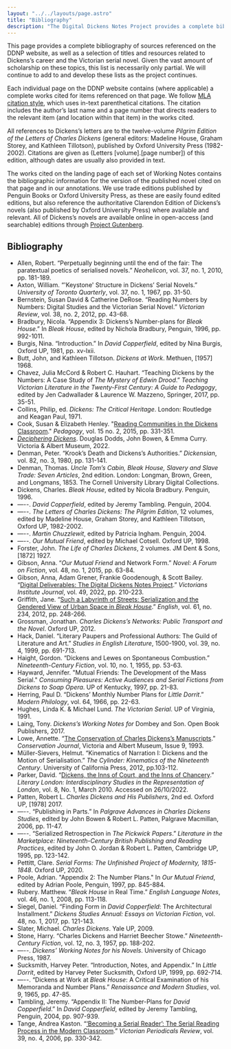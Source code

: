 ```yaml
---
layout: "../../layouts/page.astro"
title: "Bibliography"
description: "The Digital Dickens Notes Project provides a complete bibliographic list of sources referenced on the website along with additional resources related to Victorian serial form."
---
```


This page provides a complete bibliography of sources referenced on the DDNP website, as well as a selection of titles and resources related to Dickens’s career and the Victorian serial novel. Given the vast amount of scholarship on these topics, this list is necessarily only partial. We will continue to add to and develop these lists as the project continues.

Each individual page on the DDNP website contains (where applicable) a complete works cited for items referenced on that page. We follow [MLA citation style](https://style.mla.org/works-cited/citations-by-format/), which uses in-text parenthetical citations. The citation includes the author’s last name and a page number that directs readers to the relevant item (and location within that item) in the works cited.

All references to Dickens’s letters are to the twelve-volume _Pilgrim Edition of the Letters of Charles Dickens_ (general editors: Madeline House, Graham Storey, and Kathleen Tillotson), published by Oxford University Press (1982-2002). Citations are given as (Letters [volume].[page number]) of this edition, although dates are usually also provided in text.

The works cited on the landing page of each set of Working Notes contains the bibliographic information for the version of the published novel cited on that page and in our annotations. We use trade editions published by Penguin Books or Oxford University Press, as these are easily found edited editions, but also reference the authoritative Clarendon Edition of Dickens’s novels (also published by Oxford University Press) where available and relevant. All of Dickens’s novels are available online in open-access (and searchable) editions through [Project Gutenberg](https://www.gutenberg.org/files/58157/58157-h/58157-h.htm).

## Bibliography

- Allen, Robert. “Perpetually beginning until the end of the fair: The paratextual poetics of serialised novels.” _Neohelicon_, vol. 37, no. 1, 2010, pp. 181-189.
- Axton, William. “'Keystone' Structure in Dickens’ Serial Novels.” _University of Toronto Quarterly_, vol. 37, no. 1, 1967, pp. 31-50.
- Bernstein, Susan David & Catherine DeRose. “Reading Numbers by Numbers: Digital Studies and the Victorian Serial Novel.” _Victorian Review_, vol. 38, no. 2, 2012, pp. 43-68.
- Bradbury, Nicola. “Appendix 3: Dickens’s Number-plans for _Bleak House_.” In _Bleak House_, edited by Nichola Bradbury, Penguin, 1996, pp. 992-1011.
- Burgis, Nina. “Introduction.” In _David Copperfield_, edited by Nina Burgis, Oxford UP, 1981, pp. xv-lxii.
- Butt, John, and Kathleen Tillotson. _Dickens at Work_. Methuen, [1957] 1968.
- Chavez, Julia McCord & Robert C. Hauhart. “Teaching Dickens by the Numbers: A Case Study of _The Mystery of Edwin Drood_.” _Teaching Victorian Literature in the Twenty-First Century: A Guide to Pedagogy_, edited by Jen Cadwallader & Laurence W. Mazzeno, Springer, 2017, pp. 35-51.
- Collins, Philip, ed. _Dickens: The Critical Heritage_. London: Routledge and Keagan Paul, 1971.
- Cook, Susan & Elizabeth Henley. "[Reading Communities in the Dickens Classroom](https://doi.org/10.1215/15314200-2845065)." _Pedagogy_, vol. 15 no. 2, 2015, pp. 331-351.
- [_Deciphering Dickens_](https://www.vam.ac.uk/research/projects/deciphering-dickens). Douglas Dodds, John Bowen, & Emma Curry. Victoria & Albert Museum, 2022.
- Denman, Peter. “Krook’s Death and Dickens’s Authorities.” _Dickensian_, vol. 82, no. 3, 1980, pp. 131-141.
- Denman, Thomas. _Uncle Tom’s Cabin, Bleak House, Slavery and Slave Trade: Seven Articles_, 2nd edition. London: Longman, Brown, Green, and Longmans, 1853. The Cornell University Library Digital Collections.
- Dickens, Charles. _Bleak House_, edited by Nicola Bradbury. Penguin, 1996.
- —--. _David Copperfield_, edited by Jeremy Tambling. Penguin, 2004.
- —--. _The Letters of Charles Dickens: The Pilgrim Edition_, 12 volumes, edited by Madeline House, Graham Storey, and Kathleen Tillotson, Oxford UP, 1982-2002.
- —--. _Martin Chuzzlewit_, edited by Patricia Ingham. Penguin, 2004.
- —--. _Our Mutual Friend_, edited by Michael Cotsell. Oxford UP, 1998.
- Forster, John. _The Life of Charles Dickens_, 2 volumes. JM Dent & Sons, [1872] 1927.
- Gibson, Anna. “_Our Mutual Friend_ and Network Form.” _Novel: A Forum on Fiction_, vol. 48, no. 1, 2015, pp. 63-84.
- Gibson, Anna, Adam Grener, Frankie Goodenough, & Scott Bailey. “[Digital Deliverables: The Digital Dickens Notes Project](https://scholarlypublishingcollective.org/psup/victorians-institute/article/doi/10.5325/victinstj.49.2022.0210/319235/The-Digital-Dickens-Notes-Project).” _Victorians Institute Journal_, vol. 49, 2022, pp. 210-223.
- Griffith, Jane. “[Such a Labyrinth of Streets: Serialization and the Gendered View of Urban Space in _Bleak House_](https://academic.oup.com/english/article/61/234/248/605905).” _English_, vol. 61, no. 234, 2012, pp. 248-266.
- Grossman, Jonathan. _Charles Dickens’s Networks: Public Transport and the Novel_. Oxford UP, 2012.
- Hack, Daniel. “Literary Paupers and Professional Authors: The Guild of Literature and Art.” _Studies in English Literature_, 1500-1900, vol. 39, no. 4, 1999, pp. 691-713.
- Haight, Gordon. “Dickens and Lewes on Spontaneous Combustion.” _Nineteenth-Century Fiction_, vol. 10, no. 1, 1955, pp. 53-63.
- Hayward, Jennifer. "Mutual Friends: The Development of the Mass Serial." _Consuming Pleasures: Active Audiences and Serial Fictions from Dickens to Soap Opera_. UP of Kentucky, 1997, pp. 21-83.
- Herring, Paul D. “Dickens’ Monthly Number Plans for _Little Dorrit_.” _Modern Philology_, vol. 64, 1966, pp. 22-63.
- Hughes, Linda K. & Michael Lund. _The Victorian Serial_. UP of Virginia, 1991.
- Laing, Tony. _Dickens’s Working Notes for_ Dombey and Son. Open Book Publishers, 2017.
- Lowe, Annette. “[The Conservation of Charles Dickens’s Manuscripts](http://www.vam.ac.uk/content/journals/conservation-journal/issue-09/the-conservation-of-charles-dickens-manuscripts/).” _Conservation Journal_, Victoria and Albert Museum, Issue 9, 1993.
- Müller-Sievers, Helmut. “Kinematics of Narration I: Dickens and the Motion of Serialisation.” _The Cylinder: Kinematics of the Nineteenth Century_. University of California Press, 2012, pp.103-112.
- Parker, David. “[Dickens, the Inns of Court, and the Inns of Chancery](http://www.literarylondon.org/london-journal/march2010/parker.html).” _Literary London: Interdisciplinary Studies in the Representation of London_, vol. 8, No. 1, March 2010. Accessed on 26/10/2022.
- Patten, Robert L. _Charles Dickens and His Publishers_, 2nd ed. Oxford UP, [1978] 2017.
- —--. “Publishing in Parts.” In _Palgrave Advances in Charles Dickens Studies_, edited by John Bowen & Robert L. Patten, Palgrave Macmillan, 2006, pp. 11-47.
- —--. “Serialized Retrospection in _The Pickwick Papers_.” _Literature in the Marketplace: Nineteenth-Century British Publishing and Reading Practices_, edited by John O. Jordan & Robert L. Patten, Cambridge UP, 1995, pp. 123-142.
- Pettitt, Clare. _Serial Forms: The Unfinished Project of Modernity, 1815-1848_. Oxford UP, 2020.
- Poole, Adrian. "Appendix 2: The Number Plans." In _Our Mutual Friend_, edited by Adrian Poole, Penguin, 1997, pp. 845-884.
- Rubery. Matthew. “_Bleak House_ in Real Time.” _English Language Notes_, vol. 46, no. 1, 2008, pp. 113-118.
- Siegel, Daniel. “Finding Form in _David Copperfield_: The Architectural Installment.” _Dickens Studies Annual: Essays on Victorian Fiction_, vol. 48, no. 1, 2017, pp. 121-143.
- Slater, Michael. _Charles Dickens_. Yale UP, 2009.
- Stone, Harry. “Charles Dickens and Harriet Beecher Stowe.” _Nineteenth-Century Fiction_, vol. 12, no. 3, 1957, pp. 188-202.
- —--. _Dickens’ Working Notes for his Novels_. University of Chicago Press, 1987.
- Sucksmith, Harvey Peter. “Introduction, Notes, and Appendix.” In _Little Dorrit_, edited by Harvey Peter Sucksmith, Oxford UP, 1999, pp. 692-714.
- —--. “Dickens at Work at _Bleak House_: A Critical Examination of his Memoranda and Number Plans.” _Renaissance and Modern Studies_, vol. 9, 1965, pp. 47-85.
- Tambling, Jeremy. “Appendix II: The Number-Plans for _David Copperfield_.” In _David Copperfield_, edited by Jeremy Tambling, Penguin, 2004, pp. 907-939.
- Tange, Andrea Kaston. “[‘Becoming a Serial Reader’: The Serial Reading Process in the Modern Classroom](https://doi.org/10.1353/vpr.2007.0013).” _Victorian Periodicals Review_, vol. 39, no. 4, 2006, pp. 330-342.
